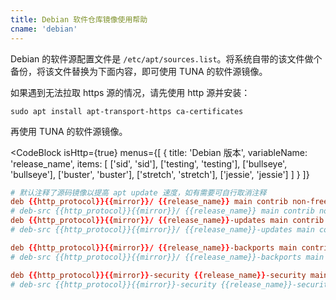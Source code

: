 ```yaml
---
title: Debian 软件仓库镜像使用帮助
cname: 'debian'
---
```


Debian 的软件源配置文件是 `/etc/apt/sources.list`。将系统自带的该文件做个备份，将该文件替换为下面内容，即可使用 TUNA 的软件源镜像。

如果遇到无法拉取 https 源的情况，请先使用 http 源并安装：

```shell
sudo apt install apt-transport-https ca-certificates
```

再使用 TUNA 的软件源镜像。

<CodeBlock
  isHttp={true}
  menus={[
    {
      title: 'Debian 版本',
      variableName: 'release_name',
      items: [
        ['sid', 'sid'],
        ['testing', 'testing'],
        ['bullseye', 'bullseye'],
        ['buster', 'buster'],
        ['stretch', 'stretch'],
        ['jessie', 'jessie']
      ]
    }
  ]}
>

```conf
# 默认注释了源码镜像以提高 apt update 速度，如有需要可自行取消注释
deb {{http_protocol}}{{mirror}}/ {{release_name}} main contrib non-free
# deb-src {{http_protocol}}{{mirror}}/ {{release_name}} main contrib non-free
deb {{http_protocol}}{{mirror}}/ {{release_name}}-updates main contrib non-free
# deb-src {{http_protocol}}{{mirror}}/ {{release_name}}-updates main contrib non-free

deb {{http_protocol}}{{mirror}}/ {{release_name}}-backports main contrib non-free
# deb-src {{http_protocol}}{{mirror}}/ {{release_name}}-backports main contrib non-free

deb {{http_protocol}}{{mirror}}-security {{release_name}}-security main contrib non-free
# deb-src {{http_protocol}}{{mirror}}-security {{release_name}}-security main contrib non-free
```

</CodeBlock>
